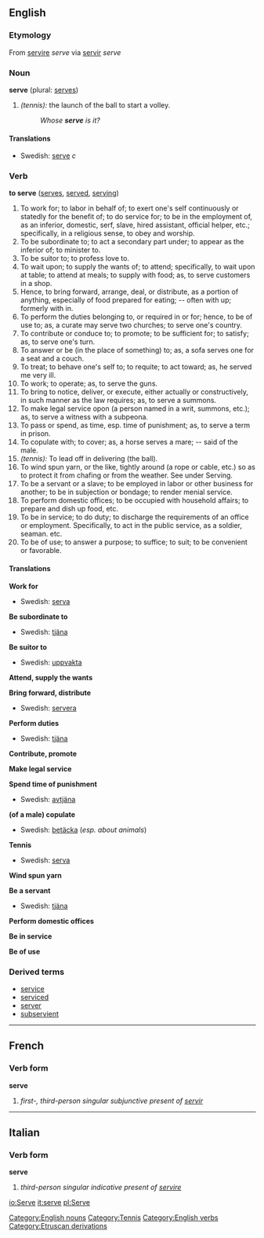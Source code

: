 ==English==
===Etymology===
From {{L.}} [[servire]] ''serve'' via {{F.}} [[servir]] ''serve''

===Noun===
[[Category:English nouns]]
'''serve'''  (plural: [[serves]])
#''(tennis):'' the launch of the ball to start a volley.
#:''Whose '''serve''' is it?''
====Translations====
{{top}}
{{mid}}
*Swedish: [[serve#Swedish|serve]] ''c''
{{bottom}}

[[Category:Tennis]]

===Verb===
[[Category:English verbs]]
'''to serve'''  ([[serves]], [[served]], [[serving]])
#<!--DefA-->To work for; to labor in behalf of; to exert one's self continuously or statedly for the benefit of; to do service for; to be in the employment of, as an inferior, domestic, serf, slave, hired assistant, official helper, etc.; specifically, in a religious sense, to obey and worship.
#<!--DefB-->To be subordinate to; to act a secondary part under; to appear as the inferior of; to minister to.
#<!--DefC-->To be suitor to; to profess love to.
#<!--DefD-->To wait upon; to supply the wants of; to attend; specifically, to wait upon at table; to attend at meals; to supply with food; as, to serve customers in a shop.
#<!--DefE-->Hence, to bring forward, arrange, deal, or distribute, as a portion of anything, especially of food prepared for eating; -- often with up; formerly with in.
#<!--DefF-->To perform the duties belonging to, or required in or for; hence, to be of use to; as, a curate may serve two churches; to serve one's country.
#<!--DefG-->To contribute or conduce to; to promote; to be sufficient for; to satisfy; as, to serve one's turn.
#<!--DefH-->To answer or be (in the place of something) to; as, a sofa serves one for a seat and a couch.
#<!--DefI-->To treat; to behave one's self to; to requite; to act toward; as, he served me very ill.
#<!--DefJ-->To work; to operate; as, to serve the guns.
#<!--DefK-->To bring to notice, deliver, or execute, either actually or constructively, in such manner as the law requires; as, to serve a summons.
#<!--DefL-->To make legal service opon (a person named in a writ, summons, etc.); as, to serve a witness with a subpeona.
#<!--DefM-->To pass or spend, as time, esp. time of punishment; as, to serve a term in prison.
#<!--DefN-->To copulate with; to cover; as, a horse serves a mare; -- said of the male.
#<!--DefO-->''(tennis):'' To lead off in delivering (the ball).
#<!--DefP-->To wind spun yarn, or the like, tightly around (a rope or cable, etc.) so as to protect it from chafing or from the weather. See under Serving.
#<!--DefQ-->To be a servant or a slave; to be employed in labor or other business for another; to be in subjection or bondage; to render menial service.
#<!--DefR-->To perform domestic offices; to be occupied with household affairs; to prepare and dish up food, etc.
#<!--DefS-->To be in service; to do duty; to discharge the requirements of an office or employment. Specifically, to act in the public service, as a soldier, seaman. etc.
#<!--DefT-->To be of use; to answer a purpose; to suffice; to suit; to be convenient or favorable.
====Translations====
<!---DefA--->'''Work for'''
{{top}}
{{mid}}
*Swedish: [[serva]]
{{bottom}}

<!---DefB--->'''Be subordinate to'''
{{top}}
{{mid}}
*Swedish: [[tjäna]]
{{bottom}}

<!---DefC--->'''Be suitor to'''
{{top}}
{{mid}}
*Swedish: [[uppvakta]]
{{bottom}}

<!---DefD--->'''Attend, supply the wants'''
{{top}}
{{mid}}
{{bottom}}

<!---DefE--->'''Bring forward, distribute'''
{{top}}
{{mid}}
*Swedish: [[servera]]
{{bottom}}

<!---DefF--->'''Perform duties'''
{{top}}
{{mid}}
*Swedish: [[tjäna]]
{{bottom}}

<!---DefG--->'''Contribute, promote'''
{{top}}
{{mid}}
{{bottom}}

<!---DefH--->''' '''
{{top}}
{{mid}}
{{bottom}}

<!---DefI--->''' '''
{{top}}
{{mid}}
{{bottom}}

<!---DefJ--->''' '''
{{top}}
{{mid}}
{{bottom}}

<!---DefK--->''' '''
{{top}}
{{mid}}
{{bottom}}

<!---DefL--->'''Make legal service'''
{{top}}
{{mid}}
{{bottom}}

<!---DefM--->'''Spend time of punishment'''
{{top}}
{{mid}}
*Swedish: [[avtjäna]]
{{bottom}}

<!---DefN--->'''(of a male) copulate'''
{{top}}
{{mid}}
*Swedish: [[betäcka]] (''esp. about animals'')
{{bottom}}

<!---DefO--->'''Tennis'''
{{top}}
{{mid}}
*Swedish: [[serva]]
{{bottom}}

<!---DefP--->'''Wind spun yarn '''
{{top}}
{{mid}}
{{bottom}}

<!---DefQ--->'''Be a servant'''
{{top}}
{{mid}}
*Swedish: [[tjäna]]
{{bottom}}

<!---DefR--->'''Perform domestic offices'''
{{top}}
{{mid}}
{{bottom}}

<!---DefS--->'''Be in service '''
{{top}}
{{mid}}
{{bottom}}

<!---DefT--->'''Be of use'''
{{top}}
{{mid}}
{{bottom}}




===Derived terms===
*[[service]]
*[[serviced]]
*[[server]]
*[[subservient]]

----

==French==
===Verb form===
'''serve'''

# ''first-, third-person singular subjunctive present of [[servir]]''

----

==Italian==
===Verb form===
'''serve'''

# ''third-person singular indicative present of [[servire]]''

[[Category:Etruscan derivations]]

[[io:Serve]]
[[it:serve]]
[[pl:Serve]]